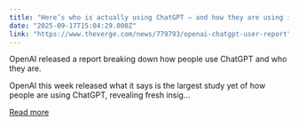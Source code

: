 ```yaml
---
title: "Here’s who is actually using ChatGPT — and how they are using it"
date: "2025-09-17T15:04:29.000Z"
link: "https://www.theverge.com/news/779793/openai-chatgpt-user-report"
---
```


OpenAI released a report breaking down how people use ChatGPT and who they are.	

OpenAI this week released what it says is the largest study yet of how people are using ChatGPT, revealing fresh insig...

[Read more](https://www.theverge.com/news/779793/openai-chatgpt-user-report)
